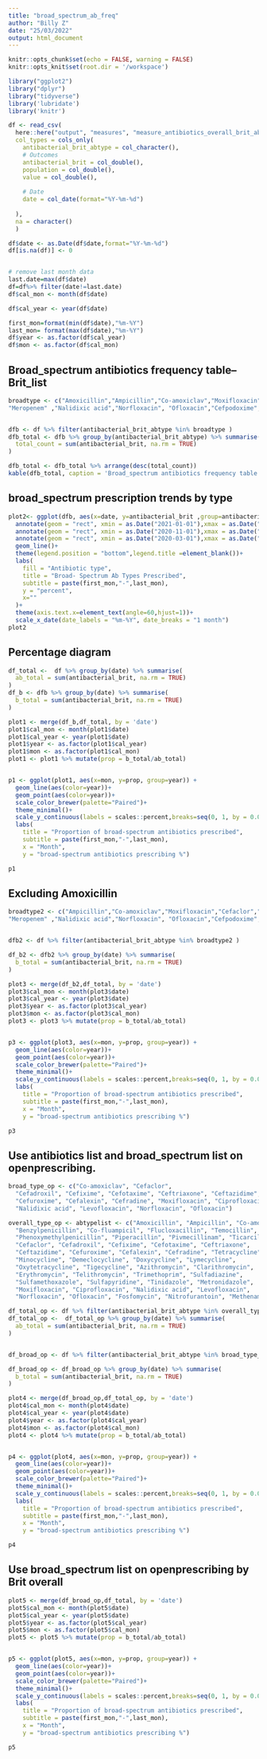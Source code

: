 ```yaml
---
title: "broad_spectrum_ab_freq"
author: "Billy Z"
date: "25/03/2022"
output: html_document
---
```


```r
knitr::opts_chunk$set(echo = FALSE, warning = FALSE)
knitr::opts_knit$set(root.dir = '/workspace')
```


```r
library("ggplot2")
library("dplyr")
library("tidyverse")
library('lubridate')
library('knitr')
```



```r
df <- read_csv(
  here::here("output", "measures", "measure_antibiotics_overall_brit_abtype.csv"),  
  col_types = cols_only(
    antibacterial_brit_abtype = col_character(),
    # Outcomes
    antibacterial_brit = col_double(),
    population = col_double(),
    value = col_double(),
    
    # Date
    date = col_date(format="%Y-%m-%d")
    
  ),
  na = character()
  )

df$date <- as.Date(df$date,format="%Y-%m-%d")
df[is.na(df)] <- 0 


# remove last month data
last.date=max(df$date)
df=df%>% filter(date!=last.date)
df$cal_mon <- month(df$date)

df$cal_year <- year(df$date)

first_mon=format(min(df$date),"%m-%Y")
last_mon= format(max(df$date),"%m-%Y")
df$year <- as.factor(df$cal_year)
df$mon <- as.factor(df$cal_mon)

```

## Broad_spectrum antibiotics frequency table--Brit_list

```r

broadtype <- c("Amoxicillin","Ampicillin","Co-amoxiclav","Moxifloxacin","Cefaclor","Cefadroxil","Cefuroxime",     "Cefalexin","Cefazolin","Cefixime","Cefotaxime","Cefoxitin","Cefradine","Cefpirome","Ceftazidime","Ceftriaxone",    "Cefprozil","Ciprofloxacin","Co-fluampicil","Doripenem","Ertapenem", "Cilastatin","Cefamandole","Levofloxacin" , 
"Meropenem" ,"Nalidixic acid","Norfloxacin", "Ofloxacin","Cefpodoxime","Cefepime")


dfb <- df %>% filter(antibacterial_brit_abtype %in% broadtype )
dfb_total <- dfb %>% group_by(antibacterial_brit_abtype) %>% summarise(
  total_count = sum(antibacterial_brit, na.rm = TRUE)
)

dfb_total <- dfb_total %>% arrange(desc(total_count))
kable(dfb_total, caption = 'Broad_spectrum antibiotics frequency table')

```

## broad_spectrum prescription trends by type

```r

plot2<- ggplot(dfb, aes(x=date, y=antibacterial_brit ,group=antibacterial_brit_abtype,color=antibacterial_brit_abtype))+
  annotate(geom = "rect", xmin = as.Date("2021-01-01"),xmax = as.Date("2021-04-01"),ymin = -Inf, ymax = Inf,fill="grey80", alpha=0.5)+
  annotate(geom = "rect", xmin = as.Date("2020-11-01"),xmax = as.Date("2020-12-01"),ymin = -Inf, ymax = Inf,fill="grey80", alpha=0.5)+
  annotate(geom = "rect", xmin = as.Date("2020-03-01"),xmax = as.Date("2020-06-01"),ymin = -Inf, ymax = Inf,fill="grey80", alpha=0.5)+
  geom_line()+
  theme(legend.position = "bottom",legend.title =element_blank())+
  labs(
    fill = "Antibiotic type",
    title = "Broad- Spectrum Ab Types Prescribed",
    subtitle = paste(first_mon,"-",last_mon),
    y = "percent",
    x=""
  )+
  theme(axis.text.x=element_text(angle=60,hjust=1))+
  scale_x_date(date_labels = "%m-%Y", date_breaks = "1 month")
plot2


```


## Percentage diagram

```r

df_total <-  df %>% group_by(date) %>% summarise(
  ab_total = sum(antibacterial_brit, na.rm = TRUE)
)
df_b <- dfb %>% group_by(date) %>% summarise(
  b_total = sum(antibacterial_brit, na.rm = TRUE)
)

plot1 <- merge(df_b,df_total, by = 'date')
plot1$cal_mon <- month(plot1$date)
plot1$cal_year <- year(plot1$date)
plot1$year <- as.factor(plot1$cal_year)
plot1$mon <- as.factor(plot1$cal_mon)
plot1 <- plot1 %>% mutate(prop = b_total/ab_total)


p1 <- ggplot(plot1, aes(x=mon, y=prop, group=year)) +
  geom_line(aes(color=year))+
  geom_point(aes(color=year))+
  scale_color_brewer(palette="Paired")+
  theme_minimal()+
  scale_y_continuous(labels = scales::percent,breaks=seq(0, 1, by = 0.005))+
  labs(
    title = "Proportion of broad-spectrum antibiotics prescribed",
    subtitle = paste(first_mon,"-",last_mon),
    x = "Month",
    y = "broad-spectrum antibiotics prescribing %")

p1


```

## Excluding Amoxicillin

```r

broadtype2 <- c("Ampicillin","Co-amoxiclav","Moxifloxacin","Cefaclor","Cefadroxil","Cefuroxime",     "Cefalexin","Cefazolin","Cefixime","Cefotaxime","Cefoxitin","Cefradine","Cefpirome","Ceftazidime","Ceftriaxone",    "Cefprozil","Ciprofloxacin","Co-fluampicil","Doripenem","Ertapenem", "Cilastatin","Cefamandole","Levofloxacin" , 
"Meropenem" ,"Nalidixic acid","Norfloxacin", "Ofloxacin","Cefpodoxime","Cefepime")


dfb2 <- df %>% filter(antibacterial_brit_abtype %in% broadtype2 )

df_b2 <- dfb2 %>% group_by(date) %>% summarise(
  b_total = sum(antibacterial_brit, na.rm = TRUE)
)

plot3 <- merge(df_b2,df_total, by = 'date')
plot3$cal_mon <- month(plot3$date)
plot3$cal_year <- year(plot3$date)
plot3$year <- as.factor(plot3$cal_year)
plot3$mon <- as.factor(plot3$cal_mon)
plot3 <- plot3 %>% mutate(prop = b_total/ab_total)


p3 <- ggplot(plot3, aes(x=mon, y=prop, group=year)) +
  geom_line(aes(color=year))+
  geom_point(aes(color=year))+
  scale_color_brewer(palette="Paired")+
  theme_minimal()+
  scale_y_continuous(labels = scales::percent,breaks=seq(0, 1, by = 0.001))+
  labs(
    title = "Proportion of broad-spectrum antibiotics prescribed",
    subtitle = paste(first_mon,"-",last_mon),
    x = "Month",
    y = "broad-spectrum antibiotics prescribing %")

p3


```


## Use antibiotics list and broad_spectrum list on openprescribing.

```r
broad_type_op <- c("Co-amoxiclav", "Cefaclor", 
  "Cefadroxil", "Cefixime", "Cefotaxime", "Ceftriaxone", "Ceftazidime", 
  "Cefuroxime", "Cefalexin", "Cefradine", "Moxifloxacin", "Ciprofloxacin", 
  "Nalidixic acid", "Levofloxacin", "Norfloxacin", "Ofloxacin")

overall_type_op <- abtypelist <- c("Amoxicillin", "Ampicillin", "Co-amoxiclav", 
  "Benzylpenicillin", "Co-fluampicil", "Flucloxacillin", "Temocillin", 
  "Phenoxymethylpenicillin", "Piperacillin", "Pivmecillinam", "Ticarcillin", 
  "Cefaclor", "Cefadroxil", "Cefixime", "Cefotaxime", "Ceftriaxone", 
  "Ceftazidime", "Cefuroxime", "Cefalexin", "Cefradine", "Tetracycline", 
  "Minocycline", "Demeclocycline", "Doxycycline", "Lymecycline", 
  "Oxytetracycline", "Tigecycline", "Azithromycin", "Clarithromycin", 
  "Erythromycin", "Telithromycin", "Trimethoprim", "Sulfadiazine", 
  "Sulfamethoxazole", "Sulfapyridine", "Tinidazole", "Metronidazole", 
  "Moxifloxacin", "Ciprofloxacin", "Nalidixic acid", "Levofloxacin", 
  "Norfloxacin", "Ofloxacin", "Fosfomycin", "Nitrofurantoin", "Methenamine")

df_total_op <- df %>% filter(antibacterial_brit_abtype %in% overall_type_op )
df_total_op <-  df_total_op %>% group_by(date) %>% summarise(
  ab_total = sum(antibacterial_brit, na.rm = TRUE)
)


df_broad_op <- df %>% filter(antibacterial_brit_abtype %in% broad_type_op )

df_broad_op <- df_broad_op %>% group_by(date) %>% summarise(
  b_total = sum(antibacterial_brit, na.rm = TRUE)
)

plot4 <- merge(df_broad_op,df_total_op, by = 'date')
plot4$cal_mon <- month(plot4$date)
plot4$cal_year <- year(plot4$date)
plot4$year <- as.factor(plot4$cal_year)
plot4$mon <- as.factor(plot4$cal_mon)
plot4 <- plot4 %>% mutate(prop = b_total/ab_total)


p4 <- ggplot(plot4, aes(x=mon, y=prop, group=year)) +
  geom_line(aes(color=year))+
  geom_point(aes(color=year))+
  scale_color_brewer(palette="Paired")+
  theme_minimal()+
  scale_y_continuous(labels = scales::percent,breaks=seq(0, 1, by = 0.001))+
  labs(
    title = "Proportion of broad-spectrum antibiotics prescribed",
    subtitle = paste(first_mon,"-",last_mon),
    x = "Month",
    y = "broad-spectrum antibiotics prescribing %")

p4

```

## Use broad_spectrum list on openprescribing by Brit overall

```r
plot5 <- merge(df_broad_op,df_total, by = 'date')
plot5$cal_mon <- month(plot5$date)
plot5$cal_year <- year(plot5$date)
plot5$year <- as.factor(plot5$cal_year)
plot5$mon <- as.factor(plot5$cal_mon)
plot5 <- plot5 %>% mutate(prop = b_total/ab_total)


p5 <- ggplot(plot5, aes(x=mon, y=prop, group=year)) +
  geom_line(aes(color=year))+
  geom_point(aes(color=year))+
  scale_color_brewer(palette="Paired")+
  theme_minimal()+
  scale_y_continuous(labels = scales::percent,breaks=seq(0, 1, by = 0.001))+
  labs(
    title = "Proportion of broad-spectrum antibiotics prescribed",
    subtitle = paste(first_mon,"-",last_mon),
    x = "Month",
    y = "broad-spectrum antibiotics prescribing %")

p5


```


